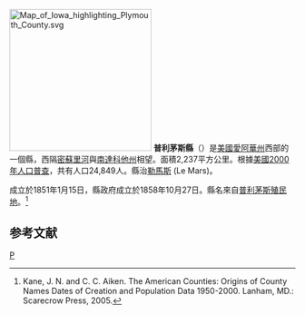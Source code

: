 {{noteTA
|T=zh-hans:普利茅斯县 (艾奥瓦州);zh-hk:普利茅斯縣 (艾奧瓦州);zh-tw:普利茅斯郡 (愛荷華州);
}}
{{Otheruses
|subject=位於[[美國|美國]][[愛阿華州|愛阿華州]]的一個[[縣|縣]]
|other=普利茅斯的其他意思
|普利茅斯 (消歧義)
}}
[[File:Map_of_Iowa_highlighting_Plymouth_County.svg|250px]]
'''普利茅斯縣'''（{{lang-en|Plymouth County}}）是[[美國|美國]][[愛阿華州|愛阿華州]]西部的一個縣，西隔[[密蘇里河|密蘇里河]]與[[南達科他州|南達科他州]]相望。面積2,237平方公里。根據[[美國2000年人口普查|美國2000年人口普查]]，共有人口24,849人。縣治[[勒馬斯|勒馬斯]] (Le Mars)。
	
成立於1851年1月15日，縣政府成立於1858年10月27日。縣名來自[[普利茅斯殖民地|普利茅斯殖民地]]。<ref>Kane, J. N. and C. C. Aiken. The American Counties: Origins of County Names Dates of Creation and Population Data 1950-2000. Lanham, MD.: Scarecrow Press, 2005.</ref>

== 参考文献 ==
<div class="references-small">
<references />
</div>

{{iowa-stub}}

[[Category:艾奧瓦州行政區劃|P]]